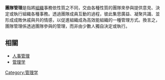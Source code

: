 '''團隊管理'''是指將[[组织_(社会科学)|組織]]事務依性質之不同，交由各種性質的團隊來參與提供意見、決定或執行組織各種事務。透過團隊成員互動的過程，彼此集思廣益、凝聚共識、並形成成敗休戚與共的情感，以促進組織成為高效能組織的一種管理方式。換言之，團隊管理係透過團隊參與的管理，而非由少數人獨自決定或執行。

==相關==
* [[人事管理|人事管理]]
* [[管理学|管理学]]
{{Mgmt-stub}}
[[Category:管理学|Category:管理学]]